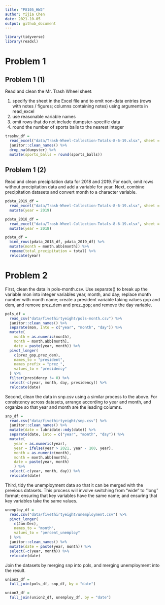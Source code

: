 ```yaml
---
title: "P8105_HW2"
author: Yijia Chen
date: 2021-10-05
output: github_document
---
```


```r
library(tidyverse)
library(readxl)
```

# Problem 1
## Problem 1 (1)

Read and clean the Mr. Trash Wheel sheet:

1. specify the sheet in the Excel file and to omit non-data entries (rows with notes / figures; columns containing notes) using arguments in read_excel
2. use reasonable variable names
3. omit rows that do not include dumpster-specific data
4. round the number of sports balls to the nearest integer

```r
trashw_df = 
  read_excel("data/Trash-Wheel-Collection-Totals-8-6-19.xlsx", sheet = "Mr. Trash Wheel", range = "A2:N408") %>%
  janitor::clean_names() %>% 
  drop_na(dumpster) %>% 
  mutate(sports_balls = round(sports_balls))
```

## Problem 1 (2)

Read and clean precipitation data for 2018 and 2019. For each, omit rows without precipitation data and add a variable for year. Next, combine precipitation datasets and convert month to a character variable.

```r

pdata_2019_df = 
  read_excel("data/Trash-Wheel-Collection-Totals-8-6-19.xlsx", sheet = "2019 Precipitation", range = "A2:B14") %>%   janitor::clean_names() %>% 
  mutate(year = 2019)

pdata_2018_df = 
  read_excel("data/Trash-Wheel-Collection-Totals-8-6-19.xlsx", sheet = "2018 Precipitation", range = "A2:B14") %>%   janitor::clean_names() %>% 
  mutate(year = 2018)

pdata_df = 
  bind_rows(pdata_2018_df, pdata_2019_df) %>% 
  mutate(month = month.abb[month]) %>% 
  rename(total_precipitation = total) %>% 
  relocate(year)

```

# Problem 2

First, clean the data in pols-month.csv. Use separate() to break up the variable mon into integer variables year, month, and day; replace month number with month name; create a president variable taking values gop and dem, and remove prez_dem and prez_gop; and remove the day variable.

```r
pols_df = 
  read_csv("data/fivethirtyeight/pols-month.csv") %>% 
  janitor::clean_names() %>% 
  separate(mon, into = c("year", "month", "day")) %>% 
  mutate(
    month = as.numeric(month),
    month = month.abb[month],
    date = paste(year, month)) %>% 
  pivot_longer(
    c(prez_gop,prez_dem),
    names_to = "president",
    names_prefix = "prez_",
    values_to = "presidency"
  ) %>% 
  filter(presidency != 0) %>% 
  select(-c(year, month, day, presidency)) %>% 
  relocate(date)
```

Second, clean the data in snp.csv using a similar process to the above. For consistency across datasets, arrange according to year and month, and organize so that year and month are the leading columns.

```r
snp_df = 
  read.csv("data/fivethirtyeight/snp.csv") %>% 
  janitor::clean_names() %>% 
  mutate(date = lubridate::mdy(date)) %>% 
  separate(date, into = c("year", "month", "day")) %>% 
  mutate(
    year = as.numeric(year),
    year = ifelse(year > 2021, year - 100, year),
    month = as.numeric(month),
    month = month.abb[month],
    date = paste(year, month)
    ) %>% 
  select(-c(year, month, day)) %>% 
  relocate(date)
```

Third, tidy the unemployment data so that it can be merged with the previous datasets. This process will involve switching from “wide” to “long” format; ensuring that key variables have the same name; and ensuring that key variables take the same values.

```r
unemploy_df = 
  read.csv("data/fivethirtyeight/unemployment.csv") %>% 
  pivot_longer(
    c(Jan:Dec),
    names_to = "month",
    values_to = "percent_unemploy"
  ) %>% 
  janitor::clean_names() %>% 
  mutate(date = paste(year, month)) %>% 
  select(-c(year, month)) %>% 
  relocate(date)
```

Join the datasets by merging snp into pols, and merging unemployment into the result.

```r
union2_df = 
  full_join(pols_df, snp_df, by = "date")

union3_df = 
  full_join(union2_df, unemploy_df, by = "date")
```

